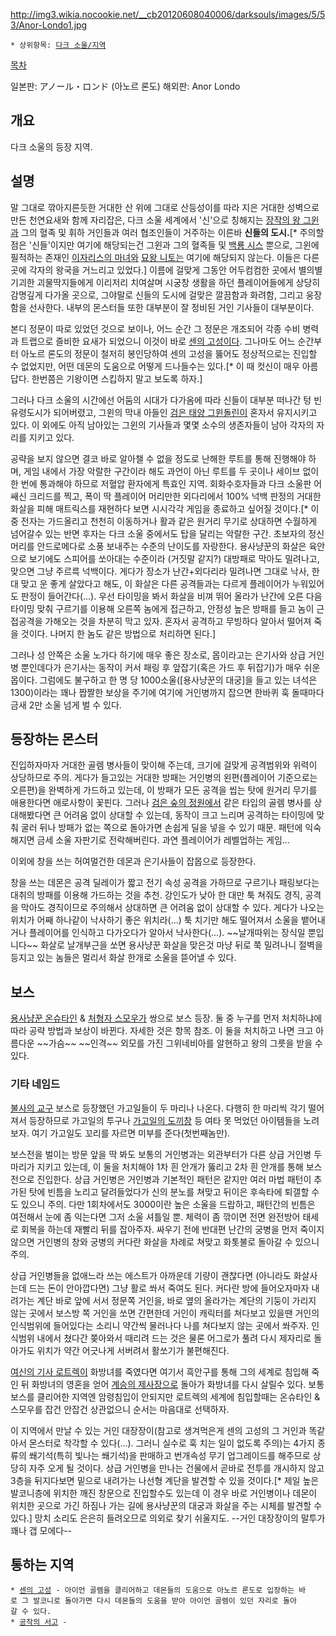 http://img3.wikia.nocookie.net/__cb20120608040006/darksouls/images/5/53/Anor-Londo1.jpg

 * 상위항목: [[다크 소울/지역]]

[[목차]]

일본판: アノール・ロンド (아노르 론도)
해외판: Anor Londo

== 개요 ==
다크 소울의 등장 지역.

== 설명 ==
말 그대로 깎아지른듯한 거대한 산 위에 그대로 산등성이를 따라 지은 거대한 성벽으로 만든 천연요새와 함께 자리잡은, 다크 소울 세계에서 '신'으로 칭해지는 [[장작의 왕 그윈]]과 그의 혈족 및 휘하 거인들과 여러 협조인들이 거주하는 이른바 '''신들의 도시.'''[* 주의할 점은 '신들'이지만 여기에 해당되는건 그윈과 그의 혈족들 및 [[백룡 시스]] 뿐으로, 그윈에 필적하는 존재인 [[혼돈의 못자리|이자리스의 마녀]]와 [[묘왕 니토]]는 여기에 해당되지 않는다. 이들은 다른 곳에 각자의 왕국을 거느리고 있었다.] 이름에 걸맞게 그동안 어두컴컴한 곳에서 별의별 기괴한 괴물딱지들에게 이리저리 치여살며 시궁창 생활을 하던 플레이어들에게 상당히 감명깊게 다가올 곳으로, 그야말로 신들의 도시에 걸맞은 깔끔함과 화려함, 그리고 웅장함을 선사한다. 내부의 몬스터들 또한 대부분이 잘 정비된 거인 기사들이 대부분이다.

본디 정문이 따로 있었던 것으로 보이나, 어느 순간 그 정문은 개조되어 각종 수비 병력과 트랩으로 즐비한 요새가 되었으니 이것이 바로 [[센의 고성]]이다. 그나마도 어느 순간부터 아노르 론도의 정문이 철저히 봉인당하여 센의 고성을 뚫어도 정상적으로는 진입할 수 없었지만, 어떤 데몬의 도움으로 어떻게 드나들수는 있다.[* 이 때 컷신이 매우 아름답다. 한번쯤은 기왕이면 스킵하지 말고 보도록 하자.]

그러나 다크 소울의 시간에선 어둠의 시대가 다가옴에 따라 신들이 대부분 떠나간 텅 빈 유령도시가 되어버렸고, 그윈의 막내 아들인 [[검은 태양 그윈돌린]]이 혼자서 유지시키고 있다. 이 외에도 아직 남아있는 그윈의 기사들과 몇몇 소수의 생존자들이 남아 각자의 자리를 지키고 있다.

공략을 보지 않으면 결코 바로 알아챌 수 없을 정도로 난해한 루트를 통해 진행해야 하며, 게임 내에서 가장 악랄한 구간이라 해도 과언이 아닌 루트를 두 곳이나 세이브 없이 한 번에 통과해야 하므로 저혈압 환자에게 특효인 지역. 회화수호자들과 다크 소울판 어쌔신 크리드를 찍고, 폭이 딱 플레이어 머리만한 외다리에서 100% 넉백 판정의 거대한 화살을 피해 매트릭스를 재현하다 보면 시시각각 게임을 종료하고 싶어질 것이다.[* 이 중 전자는 가드올리고 천천히 이동하거나 활과 같은 원거리 무기로 상대하면 수월하게 넘어갈수 있는 반면 후자는 다크 소울 중에서도 탑을 달리는 악랄한 구간. 초보자의 정신머리를 안드로메다로 소풍 보내주는 수준의 난이도를 자랑한다. 용사냥꾼의 화살은 육안으로 보기에도 스피어를 쏘아대는 수준이라 (거짓말 같지?) 대방패로 막아도 밀려나고, 맞으면 그냥 주르륵 넉백이다. 게다가 장소가 난간+외다리라 밀려나면 그대로 낙사, 한 대 맞고 운 좋게 살았다고 해도, 이 화살은 다른 공격들과는 다르게 플레이어가 누워있어도 판정이 들어간다(...). 우선 타이밍을 봐서 화살을 비껴 뛰어 올라가 난간에 오른 다음 타이밍 맞춰 구르기를 이용해 오른쪽 놈에게 접근하고, 안정성 높은 방패를 들고 놈이 근접공격을 가해오는 것을 차분히 막고 있자. 혼자서 공격하고 무빙하다 알아서 떨어져 죽을 것이다. 나머지 한 놈도 같은 방법으로 처리하면 된다.]

그러나 성 안쪽은 소울 노가다 하기에 매우 좋은 장소로, 몹이라고는 은기사와 상급 거인병 뿐인데다가 은기사는 동작이 커서 패링 후 앞잡기(혹은 가드 후 뒤잡기)가 매우 쉬운 몹이다. 그럼에도 불구하고 한 명 당 1000소울([용사냥꾼의 대궁]을 들고 있는 녀석은 1300)이라는 꽤나 짭짤한 보상을 주기에 여기에 거인병까지 잡으면 한바퀴 훅 돌때마다 금새 2만 소울 넘게 벌 수 있다.

== 등장하는 몬스터 ==
진입하자마자 거대한 골렘 병사들이 맞이해 주는데, 크기에 걸맞게 공격범위와 위력이 상당하므로 주의. 게다가 들고있는 거대한 방패는 거인병의 왼편(플레이어 기준으로는 오른편)을 완벽하게 가드하고 있는데, 이 방패가 모든 공격을 씹는 탓에 원거리 무기를 애용한다면 애로사항이 꽃핀다. 
그러나 [[검은 숲의 정원]]에서 같은 타입의 골렘 병사를 상대해봤다면 큰 어려움 없이 상대할 수 있는데, 동작이 크고 느리며 공격하는 타이밍에 맞춰 굴러 뒤나 방패가 없는 쪽으로 돌아가면 손쉽게 딜을 넣을 수 있기 때문. 패턴에 익숙해지면 금세 소울 자판기로 전락해버린다. 과연 플레이어가 레벨업하는 게임... 

이외에 창을 쓰는 허여멀건한 데몬과 은기사들이 잡몹으로 등장한다. 

창을 쓰는 데몬은 공격 딜레이가 짧고 전기 속성 공격을 가하므로 구르기나 패링보다는 대취의 방패를 이용해 가드하는 것을 추천. 강인도가 낮아 한 대만 툭 쳐줘도 경직, 공격을 막아도 경직이므로 주의해서 상대하면 큰 어려움 없이 상대할 수 있다. 게다가 나오는 위치가 어째 하나같이 낙사하기 좋은 위치라(...) 툭 치기만 해도 떨어져서 소울을 뱉어내거나 플레이어를 인식하고 다가오다가 알아서 낙사한다(...). ~~날개따위는 장식일 뿐입니다~~ 화살로 날개부근을 쏘면 용사냥꾼 화살을 맞은것 마냥 뒤로 쭉 밀려나니 절벽을 등지고 있는 놈들은 멀리서 화살 한개로 소울을 뜯어낼 수 있다.

== 보스 ==
[[용사냥꾼 온슈타인]] & [[처형자 스모우]]가 쌍으로 보스 등장. 둘 중 누구를 먼저 처치하냐에 따라 공략 방법과 보상이 바뀐다. 자세한 것은 항목 참조. 이 둘을 처치하고 나면 크고 아름다운 ~~가슴~~ ~~인격~~ 외모를 가진 그위네비아를 알현하고 왕의 그릇을 받을 수 있다.

=== 기타 네임드 ===
[[불사의 교구]] 보스로 등장했던 가고일들이 두 마리나 나온다. 다행히 한 마리씩 각기 떨어져서 등장하므로 가고일의 투구나 [[가고일의 도끼창]] 등 여타 못 먹었던 아이템들을 노려보자. 여기 가고일도 꼬리를 자르면 미부를 준다(첫번째놈만).

보스전을 벌이는 방문 앞을 딱 봐도 보통의 거인병과는 외관부터가 다른 상급 거인병 두 마리가 지키고 있는데, 이 둘을 처치해야 1차 흰 안개가 뚫리고 2차 흰 안개를 통해 보스전으로 진입한다. 상급 거인병은 거인병과 기본적인 패턴은 같지만 여러 마법 패턴이 추가된 탓에 빈틈을 노리고 달려들었다가 신의 분노를 쳐맞고 뒤이은 후속타에 퇴갤할 수도 있으니 주의. 다만 1회차에서도 3000이란 높은 소울을 드랍하고, 패턴간의 빈틈은 여전해서 눈에 좀 익는다면 그저 소울 셔틀일 뿐. 체력이 좀 깎이면 전면 완전방어 태세로 회복을 하는데 재빨리 뒤를 잡아주자. 싸우기 전에 반대편 난간의 궁병을 먼저 죽이지 않으면 거인병의 창와 궁병의 커다란 화살을 차례로 쳐맞고 화톳불로 돌아갈 수 있으니 주의.

상급 거인병들을 없애느라 쓰는 에스트가 아까운데 기량이 괜찮다면 (아니라도 화살사는데 드는 돈이 안아깝다면) 그냥 활로 쏴서 죽여도 된다. 커다란 방에 들어오자마자 내려가는 계단 바로 앞에 서서 정문쪽 거인을, 바로 옆의 올라가는 계단의 기둥이 가리지 않는 곳에서 보스방 쪽 거인을 쏘면 간편한데 거인이 캐릭터를 쳐다보고 있을땐 거인의 인식범위에 들어있다는 소리니 약간씩 물러나다 나를 쳐다보지 않는 곳에서 쏴주자. 인식범위 내에서 쳤다간 쫒아와서 때리려 드는 것은 물론 어그로가 풀려 다시 제자리로 돌아가도 위치가 약간 어긋나게 서버려서 활쏘기가 불편해진다. 

[[여신의 기사 로트렉]]이 화방녀를 죽였다면 여기서 흑안구를 통해 그의 세계로 침입해 죽인 뒤 화방녀의 영혼을 얻어 [[계승의 제사장]]으로 돌아가 화방녀를 다시 살릴수 있다. 보통 보스를 클리어한 지역엔 암령침입이 안되지만 로트렉의 세계에 침입할때는 온슈타인 & 스모우를 잡건 안잡건 상관없으니 순서는 마음대로 선택하자.

이 지역에서 만날 수 있는 거인 대장장이(참고로 생겨먹은게 센의 고성의 그 거인과 똑같아서 몬스터로 착각할 수 있다(...). 그러니 실수로 훅 치는 일이 없도록 주의)는 4가지 종류의 쐐기석(특히 빛나는 쐐기석)을 판매하고 번개속성 무기 업그레이드를 해주므로 상당히 자주 오게 될 것이다. 상급 거인병을 만나는 건물에서 곧바로 전투를 개시하지 않고 3층을 뒤지다보면 밑으로 내려가는 나선형 계단을 발견할 수 있을 것이다.[* 제일 높은 발코니층에 위치한 깨진 창문으로 진입할수도 있는데 이 경우 바로 거인병이나 데몬이 위치한 곳으로 가긴 하짐나 가는 길에 용사냥꾼의 대궁과 화살을 주는 시체를 발견할 수 있다.] 망치 소리도 은은히 들려오므로 의외로 찾기 쉬울지도. --거인 대장장이의 말투가 꽤나 갭 모에다--

== 통하는 지역 ==
 * [[센의 고성]] - 아이언 골렘을 클리어하고 데몬들의 도움으로 아노르 론도로 입장하는 바로 그 발코니로 돌아가면 다시 데몬들의 도움을 받아 아이언 골렘이 있던 자리로 돌아갈 수 있다.
 * [[공작의 서고]] -
